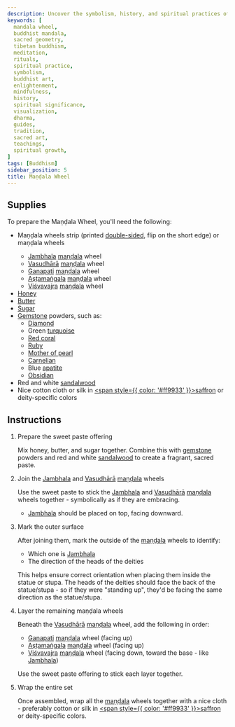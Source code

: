 ```yaml
---
description: Uncover the symbolism, history, and spiritual practices of the Buddhist mandala wheel. Learn about its significance in meditation, rituals, and Tibetan Buddhist art, with practical guidance for practitioners and those interested in sacred geometry.
keywords: [
  mandala wheel,
  buddhist mandala,
  sacred geometry,
  tibetan buddhism,
  meditation,
  rituals,
  spiritual practice,
  symbolism,
  buddhist art,
  enlightenment,
  mindfulness,
  history,
  spiritual significance,
  visualization,
  dharma,
  guides,
  tradition,
  sacred art,
  teachings,
  spiritual growth,
]
tags: [Buddhism]
sidebar_position: 5
title: Maṇḍala Wheel
---
```



<Welcome />

## Supplies

To prepare the Maṇḍala Wheel, you'll need the following:

- Maṇḍala wheels strip <Link href="/pdf/mandala-wheels-strip.pdf" rel="noopener noreferrer" target="_blank" title="Open maṇḍala wheels strip"><GrPrint /></Link>
(printed [double-sided](https://helpx.adobe.com/acrobat/kb/print-double-sided-acrobat-reader.html#print-double-sided),
flip on the short edge) or maṇḍala wheels <Link href="/pdf/mandala-wheels.pdf" rel="noopener noreferrer" target="_blank" title="Open maṇḍala wheels"><GrPrint /></Link>
  - [Jambhala](https://en.wikipedia.org/wiki/Jambhala) [maṇḍala](https://en.wikipedia.org/wiki/Mandala) wheel
  - [Vasudhārā](https://en.wikipedia.org/wiki/Vasudhara) [maṇḍala](https://en.wikipedia.org/wiki/Mandala) wheel
  - [Ganapati](https://en.wikipedia.org/wiki/Ganesha) [maṇḍala](https://en.wikipedia.org/wiki/Mandala) wheel
  - [Aṣṭamaṅgala](https://en.wikipedia.org/wiki/Ashtamangala) [maṇḍala](https://en.wikipedia.org/wiki/Mandala) wheel
  - [Viśvavajra](https://en.wikipedia.org/wiki/Vajra) [maṇḍala](https://en.wikipedia.org/wiki/Mandala) wheel
- [Honey](https://en.wikipedia.org/wiki/Honey)
- [Butter](https://en.wikipedia.org/wiki/Butter)
- [Sugar](https://en.wikipedia.org/wiki/Sugar)
- [Gemstone](https://en.wikipedia.org/wiki/Gemstone) powders, such as:
  - [Diamond](https://en.wikipedia.org/wiki/Diamond_(gemstone))
  - Green [turquoise](https://en.wikipedia.org/wiki/Turquoise)
  - [Red coral](https://en.wikipedia.org/wiki/Precious_coral)
  - [Ruby](https://en.wikipedia.org/wiki/Ruby)
  - [Mother of pearl](https://en.wikipedia.org/wiki/Nacre)
  - [Carnelian](https://en.wikipedia.org/wiki/Carnelian)
  - Blue [apatite](https://en.wikipedia.org/wiki/Apatite)
  - [Obsidian](https://en.wikipedia.org/wiki/Obsidian)
- Red and white [sandalwood](https://en.wikipedia.org/wiki/Sandalwood)
- Nice cotton cloth or silk in [<span style={{ color: '#ff9933' }}>saffron</span>](https://en.wikipedia.org/wiki/Saffron_(color)) or deity-specific colors

## Instructions

1. Prepare the sweet paste offering

    Mix honey, butter, and sugar together. Combine this with [gemstone](https://en.wikipedia.org/wiki/Gemstone) powders
    and red and white [sandalwood](https://en.wikipedia.org/wiki/Sandalwood) to create a fragrant, sacred paste.

2. Join the [Jambhala](https://en.wikipedia.org/wiki/Jambhala) and [Vasudhārā](https://en.wikipedia.org/wiki/Vasudhara) [maṇḍala](https://en.wikipedia.org/wiki/Mandala) wheels

    Use the sweet paste to stick the [Jambhala](https://en.wikipedia.org/wiki/Jambhala) and [Vasudhārā](https://en.wikipedia.org/wiki/Vasudhara) [maṇḍala](https://en.wikipedia.org/wiki/Mandala) wheels
    together - symbolically as if they are embracing.

    - [Jambhala](https://en.wikipedia.org/wiki/Jambhala) should be placed on top, facing downward.

3. Mark the outer surface

    After joining them, mark the outside of the [maṇḍala](https://en.wikipedia.org/wiki/Mandala) wheels to identify:
    - Which one is [Jambhala](https://en.wikipedia.org/wiki/Jambhala)
    - The direction of the heads of the deities

    This helps ensure correct orientation when placing them inside the statue
    or stupa. The heads of the deities should face the back of
    the statue/stupa - so if they were "standing up", they'd be facing
    the same direction as the statue/stupa.

4. Layer the remaining maṇḍala wheels

    Beneath the [Vasudhārā](https://en.wikipedia.org/wiki/Vasudhara) [maṇḍala](https://en.wikipedia.org/wiki/Mandala) wheel, add the following in order:
    - [Ganapati](https://en.wikipedia.org/wiki/Ganesha) [maṇḍala](https://en.wikipedia.org/wiki/Mandala) wheel (facing up)
    - [Aṣṭamaṅgala](https://en.wikipedia.org/wiki/Ashtamangala) [maṇḍala](https://en.wikipedia.org/wiki/Mandala) wheel (facing up)
    - [Viśvavajra](https://en.wikipedia.org/wiki/Vajra) [maṇḍala](https://en.wikipedia.org/wiki/Mandala) wheel (facing down, toward the base - like [Jambhala](https://en.wikipedia.org/wiki/Jambhala))

    Use the sweet paste offering to stick each layer together.

5. Wrap the entire set

    Once assembled, wrap all the [maṇḍala](https://en.wikipedia.org/wiki/Mandala) wheels together
    with a nice cloth - preferably cotton or silk in [<span style={{ color: '#ff9933' }}>saffron</span>](https://en.wikipedia.org/wiki/Saffron_(color))
    or deity-specific colors.
